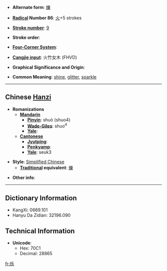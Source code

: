 * '''Alternate form''': [[爍]]

* '''[[Wiktionary:Chinese radical index| Radical]] Number 86''': [[Wiktionary:Chinese radical index 火|火]]+5 strokes

* '''[[Wiktionary:Chinese total strokes index|Stroke number]]''': [[Wiktionary:Chinese total strokes index 9|9]]

* '''Stroke order''': 

* '''[[Wiktionary:Chinese four corner index|Four-Corner System]]''': 

* '''[[Wiktionary:Chinese Cangjie index|Cangjie input]]''': 火竹女木 (FHVD)

* '''Graphical Significance and Origin''': 

* '''Common Meaning''': [[shine]], [[glitter]], [[sparkle]]

----

== Chinese [[Hanzi]] ==

* '''Romanizations'''
** '''[[Mandarin]]'''
*** '''[[Pinyin]]''': shuò (shuo4)
*** '''[[Wade-Giles]]''': shuo<sup>4</sup>
*** '''[[Yale]]''': 
** '''[[Cantonese]]'''
*** '''[[Jyutping]]''':
*** '''[[Penkyamp]]''': 
*** '''[[Yale]]''': seuk3

* '''Style''': [[Simplified Chinese]] 
** '''[[Traditional Chinese|Traditional]] equivalent''': [[爍]]

* '''Other info''': 

----

== Dictionary Information ==

* KangXi: 0669.101
* Hanyu Da Zidian: 32196.090

== Technical Information ==

* '''Unicode''':
** Hex: 70C1
** Decimal: 28865

[[fr:烁]]